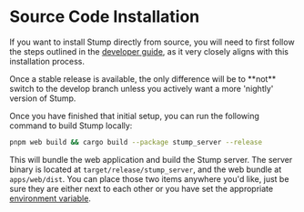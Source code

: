 
# Source Code Installation

If you want to install Stump directly from source, you will need to first follow the steps outlined in the [developer guide](/contributing), as it very closely aligns with this installation process.

<Callout emoji="🚨">
	Once a stable release is available, the only difference will be to **not** switch to the develop
	branch unless you actively want a more 'nightly' version of Stump.
</Callout>

Once you have finished that initial setup, you can run the following command to build Stump locally:

```bash
pnpm web build && cargo build --package stump_server --release
```

This will bundle the web application and build the Stump server. The server binary is located at `target/release/stump_server`, and the web bundle at `apps/web/dist`. You can place those two items anywhere you'd like, just be sure they are either next to each other or you have set the appropriate [environment variable](/guides/configuration#stump_client_dir).
